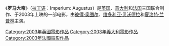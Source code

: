 {{Unreferenced|time=2022-01-23T02:48:26+00:00}}
{{Infobox Film
 |  name            = 罗马大帝
 |  image           =
 |  caption         = British DVD cover
 |  writer          = {{link-en|Eric Lerner}}
 |  starring        = [[彼得·奥图尔|彼得·奥图尔]]<BR>[[维多利亚·贝沃德拉|维多利亚·贝沃德拉]]<BR>[[夏洛特·兰普林|夏洛特·兰普林]]<BR>{{link-en|Juan Diego Botto}}<BR>{{link-en|Ken Duken}}<BR>{{link-en|Anna Valle}}
 |  director           = {{link-en|Roger Young (director)}} 
 |  cinematography = [[Giovanni_Galasso|Giovanni Galasso]] 
 |  editing        = [[Alessandro_Lucidi|Alessandro Lucidi]]
 | producer           = [[Luca_Bernabei|Luca Bernabei]]<BR>[[Ferdinand_Dohna|Ferdinand Dohna]]<BR>[[Salvatore_Morello|Salvatore Morello]]
 |  movie_music        = 
 | distributor        = [[S.A.V|S.A.V]]<BR>[[Force_Entertainment|Force Entertainment]]<BR>[[Casablanca_Filmes|Casablanca Filmes]] 
 | released       = 2003 ([[英国|英国]]/[[意大利|意大利]]/[[德国|德国]]/[[法国|法国]]/[[西班牙|西班牙]]) 
 | runtime            = 200 min. 
 | country       = 英国<br>意大利<br>法国
 | language      = [[英语|英语]] 
 | budget             = 
 | music          = {{link-en|Pino Donaggio}}
}}
《'''罗马大帝'''》（[[拉丁语|拉丁语]]：Imperium: Augustus）是[[英国|英国]]、[[意大利|意大利]]和[[法国|法国]]三国联合制作、于2003年上映的一部电影，由[[彼得·奥图尔|彼得·奥图尔]]、[[维多利亚·贝沃德拉|维多利亚·贝沃德拉]]和[[夏洛特·兰普林|夏洛特·兰普林]]主演。

[[Category:2003年英國電影作品|Category:2003年英國電影作品]]
[[Category:2003年義大利電影作品|Category:2003年義大利電影作品]]
[[Category:2003年法國電影作品|Category:2003年法國電影作品]]